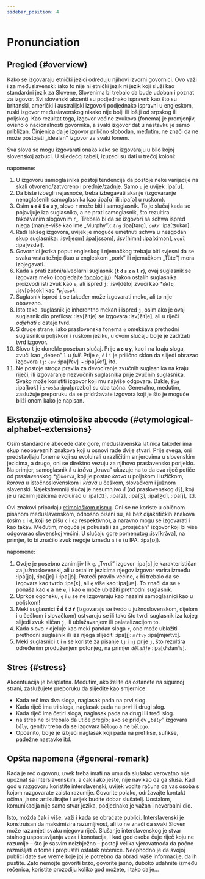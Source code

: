 ```yaml
---
sidebar_position: 4
---
```



# Pronunciation

## Pregled \{#overview}

Kako se izgovaraju etnički jezici određuju njihovi izvorni govornici. Ovo važi i za međuslavenski: iako to nije ni etnički jezik ni jezik koji služi kao standardni jezik za Slovene, Slovenima bi trebalo da bude udoban i poznat za izgovor. Svi slovenski akcenti su podjednako ispravni: kao što su britanski, američki i australijski izgovori podjednako ispravni u engleskom, ruski izgovor međuslavenskog nikako nije bolji ili lošiji od srpskog ili poljskog. Kao rezultat toga, izgovor većine zvukova (fonema) je promjenjiv, ovisno o nacionalnosti govornika, a svaki izgovor dat u nastavku je samo približan. Činjenica da je izgovor prilično slobodan, međutim, ne znači da ne može postojati „idealan” izgovor za svaki fonem.

Sva slova se mogu izgovarati onako kako se izgovaraju u bilo kojoj slovenskoj azbuci. U sljedećoj tabeli, izuzeci su dati u trećoj koloni:

<PronAlphabet />

napomene:

1. U izgovoru samoglasnika postoji tendencija da postoje neke varijacije na skali otvoreno/zatvoreno i prednje/zadnje. Samo `u` je uvijek :ipa[u].
2. Da biste izbegli nejasnoće, treba izbegavati akanje (izgovaranje nenaglašenih samoglasnika kao :ipa[ɑ] ili :ipa[ə] u ruskom).
3. Osim **`a` `e` `ě` `i` `o` `u` `y`**, slovo `r` može biti i samoglasnik. To je slučaj kada se pojavljuje iza suglasnika, a ne prati samoglasnik, što rezultira takozvanim slogovnim r_. Trebalo bi da se izgovori sa schwa ispred njega (manje-više kao ime „Murphy”): _`trg`_ :ipa[tərg], _`cukr`_ :ipa[ʦukər].
4. Radi lakšeg izgovora, uvijek je moguće umetnuti schwa u nezgodan skup suglasnika: :isv[jesm] :ipa[jɛsǝm], :isv[himn] :ipa[ximǝn],  _`vedl`_ :ipa[vɛdǝl].
5. Govornici jezika poput engleskog i njemačkog trebaju biti svjesni da se svaka vrsta težnje (kao u engleskom „pork” ili njemačkom „Tüte”) mora izbjegavati.
6. Kada `ě` prati zubni/alveolarni suglasnik (**`t` `d` `s` `z` `n` `l` `r`**), ovaj suglasnik se izgovara meko (pogledajte [fonologiju][1]). Nakon ostalih suglasnika proizvodi isti zvuk kao `e`, ali ispred `j`: :isv[dělo] zvuči kao _\*`ďelo`_, :isv[pěsok] kao _\*`pjesok`_.
7. Suglasnik ispred `i` se također može izgovarati meko, ali to nije obavezno.
8. Isto tako, suglasnik je inherentno mekan i ispred `j`, osim ako je ovaj suglasnik dio prefiksa: :isv[žitje] se izgovara :isv[žiťje], ali u riječi _odjehati_ `d` ostaje tvrd.
9. S druge strane, iako praslovenska fonema `e` omekšava prethodni suglasnik u poljskom i ruskom jeziku, u ovom slučaju bolje je zadržati tvrd izgovor.
10. Slovo `l` je donekle poseban slučaj. Prije **`a` `o` `u` `y`**, kao i na kraju sloga, zvuči kao „debeo” `l` u _full_. Prije `e`, `ě`  i `i` je prilično sklon da slijedi obrazac izgovora `lj`: _`lev`_ :ipa[lʲɛv] \~ :ipa[ʎɛf], itd.
11. Ne postoje stroga pravila za devociranje zvučnih suglasnika na kraju riječi, ili izgovaranje nezvučnih suglasnika prije zvučnih suglasnika. Svako može koristiti izgovor koji mu najviše odgovara. Dakle, _`Bog`_ :ipa[bɔk] i _`prosba`_ :ipa[prɔzbɑ] su oba tačna. Generalno, međutim, zaslužuje preporuku da se pridržavate izgovora koji je što je moguće bliži onom kako je napisan.

## Ekstenzije etimološke abecede \{#etymological-alphabet-extensions}

Osim standardne abecede date gore, međuslavenska latinica također ima skup neobaveznih znakova koji u osnovi rade dvije stvari. Prije svega, oni predstavljaju foneme koji su evoluirali u različitim smjerovima u slovenskim jezicima, a drugo, oni se direktno vezuju za njihovo praslavensko porijeklo. Na primjer, samoglasnik `å` u _kråva_ „krava” ukazuje na to da ova riječ potiče od praslavenskog _\*@`korva`_, koji je postao _krova_ u poljskom i lužičkom, _korova_ u istočnoslovenskom i _krava_ u češkom, slovačkom i južnom slavenski. Najekstremniji slučaj je nesumnjivo `đ` (od praslovenskog `dj`), koji je u raznim jezicima evoluirao u :ipa[d͡z], :ipa[z], :ipa[ʒ], :ipa[ʒd], :ipa[j],  itd.

Ovi znakovi pripadaju [etimološkom pismu][2]. Oni se ne koriste u običnom pisanom međuslavenskom, odnosno pisani su, ali bez dijakritičkih znakova (osim `ć` i `đ`, koji se pišu `č` i `dž` respektivno), a naravno mogu se izgovarati i kao takav. Međutim, moguće je pokušati i za „prosječan“ izgovor koji bi više odgovarao slovenskoj većini. U slučaju gore pomenutog :isv[kråva], na primjer, to bi značilo zvuk negdje između `a` i `o` (u IPA: :ipa[ɒ]).

<EtimAlphabetExt />

napomene:

1. Ovdje je posebno zanimljiv lik `ę`. „Tvrdi” izgovor :ipa[ɛ] je karakterističan za južnoslovenski, ali u ostalim jezicima njegov izgovor varira između :ipa[ja], :ipa[jɛ]  i :ipa[jɔ̃]. Prateći pravilo većine, `e` bi trebalo da se izgovara kao tvrdo :ipa[ɛ], ali `ę` više kao :ipa[jæ]. To znači da se `ę` ponaša kao `ě` a ne `e`, i kao `ě` može ublažiti prethodni suglasnik.
2. Uprkos ogoneku, `ę` i `ų` se ne izgovaraju kao nazalni samoglasnici kao u poljskom!
3. Meki suglasnici **`t́` `d́` `ś` `ź` `ŕ`** (izgovaraju se tvrdo u južnoslovenskom, dijelom i u češkom i slovačkom) ostvaruju se ili tako što tvrdi suglasnik iza kojeg slijedi zvuk sličan `j`, ili ublažavanjem ili palatalizacijom to.
4. Kada slovo `ŕ` djeluje kao meki pandan sloga `r`, ono može ublažiti prethodni suglasnik ili iza njega slijediti :ipa[j]: _`mŕtvy`_ :ipa[mjǝrtvɪ].
5. Meki suglasnici `ľ` i `ń` se koriste za pisanje `lj` i `nj` prije `j`, što rezultira određenim produženjem potonjeg, na primjer _`dělańje`_ :ipa[dʲɛɫanʲĭɛ].

## Stres \{#stress}

Akcentuacija je besplatna. Međutim, ako želite da ostanete na sigurnoj strani, zaslužujete preporuku da slijedite kao smjernice:

- Kada reč ima dva sloga, naglasak pada na prvi slog.
- Kada riječ ima tri sloga, naglasak pada na prvi ili drugi slog.
- Kada riječ ima četiri sloga, naglasak pada na drugi ili treći slog.
- na stres ne bi trebalo da utiče pregib; ako se pridjev _„`běly`”_ izgovara `běly`, genitiv treba da se izgovara `bělogo` a ne `bělogo`.
- Općenito, bolje je izbjeći naglasak koji pada na prefikse, sufikse, padežne nastavke itd.

## Opšta napomena \{#general-remark}

Kada je reč o govoru, uvek treba imati na umu da slušalac verovatno nije upoznat sa interslavenskim, a čak i ako jeste, nije navikao da ga sluša. Kad god u razgovoru koristite interslavenski, uvijek vodite računa da vas osoba s kojom razgovarate zaista razumije. Govorite polako, održavajte kontakt očima, jasno artikulirajte i uvijek budite dobar slušatelj. Uostalom, komunikacija nije samo stvar jezika, podjednako je važan i neverbalni dio.

Isto, možda čak i više, važi i kada se obraćate publici. Interslavenski je konstruisan da maksimizira razumljivost, ali to ne znači da svaki Sloven može razumjeti svaku njegovu riječ. Slušanje interslavenskog je stvar stalnog uspostavljanja veza i konotacija, i kad god osoba čuje riječ koju ne razumije – što je sasvim neizbježno – postoji velika vjerovatnoća da počne razmišljati o tome i propustiti ostatak rečenice. Neophodno je da svojoj publici date sve vreme koje joj je potrebno da obradi vaše informacije, da ih pustite. Zato nemojte govoriti brzo, govorite jasno, duboko udahnite između rečenica, koristite prozodiju koliko god možete, i tako dalje...

[1]: ./phonology.mdx#hard_and_soft

[2]: orthography.mdx#etymological_alphabet

